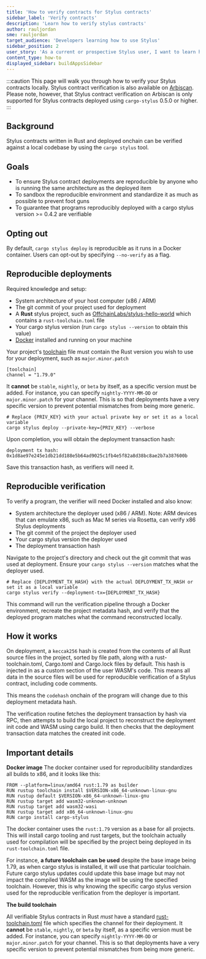 ```yaml
---
title: 'How to verify contracts for Stylus contracts'
sidebar_label: 'Verify contracts'
description: 'Learn how to verify stylus contracts'
author: rauljordan
sme: rauljordan
target_audience: 'Developers learning how to use Stylus'
sidebar_position: 2
user_story: 'As a current or prospective Stylus user, I want to learn how to make sure my Stylus contracts deployment are reproducible by anyone running the same environment.'
content_type: how-to
displayed_sidebar: buildAppsSidebar
---
```


:::caution
This page will walk you through how to verify your Stylus contracts locally. Stylus contract verification is also available on [Arbiscan](https://arbiscan.io/). Please note, however, that Stylus contract verification on Arbiscan is only supported for Stylus contracts deployed using `cargo-stylus` 0.5.0 or higher.
:::

## Background

Stylus contracts written in Rust and deployed onchain can be verified against a local codebase by using the `cargo stylus` tool.

## Goals

- To ensure Stylus contract deployments are reproducible by anyone who is running the same architecture as the deployed item
- To sandbox the reproducible environment and standardize it as much as possible to prevent foot guns
- To guarantee that programs reproducibly deployed with a cargo stylus version >= 0.4.2 are verifiable

## Opting out

By default, `cargo stylus deploy` is reproducible as it runs in a Docker container. Users can opt-out by specifying `--no-verify` as a flag.

## Reproducible deployments

Required knowledge and setup:

- System architecture of your host computer (x86 / ARM)
- The git commit of your project used for deployment
- A **Rust** stylus project, such as [OffchainLabs/stylus-hello-world](https://github.com/OffchainLabs/stylus-hello-world) which contains a `rust-toolchain.toml` file
- Your cargo stylus version (run `cargo stylus --version` to obtain this value)
- [Docker](https://www.docker.com/) installed and running on your machine

Your project's [toolchain](https://rust-lang.github.io/rustup/overrides.html#the-toolchain-file) file must contain the Rust version you wish to use for your deployment, such as `major.minor.patch`

```
[toolchain]
channel = "1.79.0"
```

It **cannot** be `stable`, `nightly`, or `beta` by itself, as a specific version must be added. For instance, you can specify `nightly-YYYY-MM-DD` or `major.minor.patch` for your channel. This is so that deployments have a very specific version to prevent potential mismatches from being more generic.

```
# Replace {PRIV_KEY} with your actual private key or set it as a local variable
cargo stylus deploy --private-key={PRIV_KEY} --verbose
```

Upon completion, you will obtain the deployment transaction hash:

```
deployment tx hash: 0x1d8ae97e245e1db21dd188e5b64ad9025c1fb4e5f82a8d38bc8ae2b7a387600b
```

Save this transaction hash, as verifiers will need it.

## Reproducible verification

To verify a program, the verifier will need Docker installed and also know:

- System architecture the deployer used (x86 / ARM). Note: ARM devices that can emulate x86, such as Mac M series via Rosetta, can verify x86 Stylus deployments
- The git commit of the project the deployer used
- Your cargo stylus version the deployer used
- The deployment transaction hash

Navigate to the project's directory and check out the git commit that was used at deployment. Ensure your `cargo stylus --version` matches what the deployer used.

```
# Replace {DEPLOYMENT_TX_HASH} with the actual DEPLOYMENT_TX_HASH or set it as a local variable
cargo stylus verify --deployment-tx={DEPLOYMENT_TX_HASH}
```

This command will run the verification pipeline through a Docker environment, recreate the project metadata hash, and verify that the deployed program matches what the command reconstructed locally.

## How it works

On deployment, a `keccak256` hash is created from the contents of all Rust source files in the project, sorted by file path, along with a rust-toolchain.toml, Cargo.toml and Cargo.lock files by default. This hash is injected in as a custom section of the user WASM's code. This means all data in the source files will be used for reproducible verification of a Stylus contract, including code comments.

This means the `codehash` onchain of the program will change due to this deployment metadata hash.

The verification routine fetches the deployment transaction by hash via RPC, then attempts to build the local project to reconstruct the deployment init code and WASM using cargo build. It then checks that the deployment transaction data matches the created init code.

## Important details

**Docker image**
The docker container used for reproducibility standardizes all builds to x86, and it looks like this:

```shell
FROM --platform=linux/amd64 rust:1.79 as builder
RUN rustup toolchain install $VERSION-x86_64-unknown-linux-gnu
RUN rustup default $VERSION-x86_64-unknown-linux-gnu
RUN rustup target add wasm32-unknown-unknown
RUN rustup target add wasm32-wasi
RUN rustup target add x86_64-unknown-linux-gnu
RUN cargo install cargo-stylus
```

The docker container uses the `rust:1.79` version as a base for all projects. This will install cargo tooling and rust targets, but the toolchain actually used for compilation will be specified by the project being deployed in its `rust-toolchain.toml` file.

For instance, **a future toolchain can be used** despite the base image being 1.79, as when cargo stylus is installed, it will use that particular toolchain. Future cargo stylus updates could update this base image but may not impact the compiled WASM as the image will be using the specified toolchain. However, this is why knowing the specific cargo stylus version used for the reproducible verification from the deployer is important.

**The build toolchain**

All verifiable Stylus contracts in Rust _must_ have a standard [rust-toolchain.toml](https://rust-lang.github.io/rustup/overrides.html#the-toolchain-file) file which specifies the channel for their deployment. It **cannot** be `stable`, `nightly`, or `beta` by itself, as a specific version must be added. For instance, you can specify `nightly-YYYY-MM-DD` or `major.minor.patch` for your channel. This is so that deployments have a very specific version to prevent potential mismatches from being more generic.
